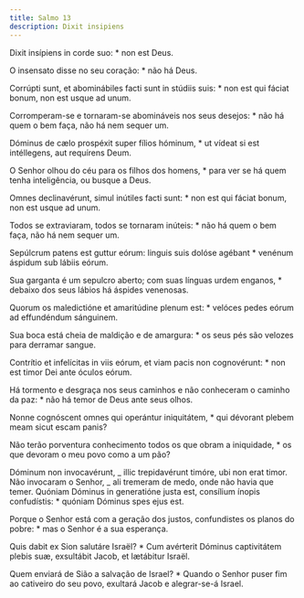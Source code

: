 ```yaml
---
title: Salmo 13
description: Dixit insipiens
---
```


<div class="side-by-side not-content">

Dixit insípiens in corde suo: \* non est Deus.

O insensato disse no seu coração: \* não há Deus.

Corrúpti sunt, et abominábiles facti sunt in stúdiis suis: \* non est qui fáciat bonum, non est usque ad unum.

Corromperam-se e tornaram-se abomináveis nos seus desejos: \* não há quem o bem faça, não há nem sequer um.

Dóminus de cælo prospéxit super fílios hóminum, \* ut vídeat si est intéllegens, aut requírens Deum.

O Senhor olhou do céu para os filhos dos homens, \* para ver se há quem tenha inteligência, ou busque a Deus.

Omnes declinavérunt, simul inútiles facti sunt: \* non est qui fáciat bonum, non est usque ad unum.

Todos se extraviaram, todos se tornaram inúteis: \* não há quem o bem faça, não há nem sequer um.

Sepúlcrum patens est guttur eórum: linguis suis dolóse agébant \* venénum áspidum sub lábiis eórum.

Sua garganta é um sepulcro aberto; com suas línguas urdem enganos, \* debaixo dos seus lábios há áspides venenosas.

Quorum os maledictióne et amaritúdine plenum est: \* velóces pedes eórum ad effundéndum sánguinem.

Sua boca está cheia de maldição e de amargura: \* os seus pés são velozes para derramar sangue.

Contrítio et infelícitas in viis eórum, et viam pacis non cognovérunt: \* non est timor Dei ante óculos eórum.

Há tormento e desgraça nos seus caminhos e não conheceram o caminho da paz: \* não há temor de Deus ante seus olhos.

Nonne cognóscent omnes qui operántur iniquitátem, \* qui dévorant plebem meam sicut escam panis?

Não terão porventura conhecimento todos os que obram a iniquidade, \* os que devoram o meu povo como a um pão?

Dóminum non invocavérunt, _ illic trepidavérunt timóre, ubi non erat timor. Não invocaram o Senhor, _ ali tremeram de medo, onde não havia que temer. Quóniam Dóminus in generatióne justa est, consílium ínopis confudístis: \* quóniam Dóminus spes ejus est.

Porque o Senhor está com a geração dos justos, confundistes os planos do pobre: \* mas o Senhor é a sua esperança.

Quis dabit ex Sion salutáre Israël? \* Cum avérterit Dóminus captivitátem plebis suæ, exsultábit Jacob, et lætábitur Israël.

Quem enviará de Sião a salvação de Israel? \* Quando o Senhor puser fim ao cativeiro do seu povo, exultará Jacob e alegrar-se-á Israel.

</div>
